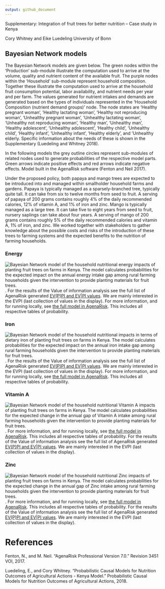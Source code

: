 ```yaml
---
output: github_document
---
```


Supplementary: Integration of fruit trees for better nutrition – Case study in Kenya

Cory Whitney and Eike Luedeling
University of Bonn

## Bayesian Network models 

The Bayesian Network models are given below. The green nodes within the ‘Production’ sub-module illustrate the computation used to arrive at the volume, quality and nutrient content of the available fruit. The purple nodes within the ‘Household’ sub-module represent household composition. Together these illustrate the computation used to arrive at the household fruit consumption potential, labor availability, and nutrient needs per year and per farm. The values generated for nutrient intakes and demands are generated based on the types of individuals represented in the ‘Household Composition (nutrient demand groups)’ node. The node states are ‘Healthy pregnant woman’, ‘Healthy lactating woman’, ‘Healthy not reproducing woman’, ‘Unhealthy pregnant woman’, ‘Unhealthy lactating woman’, ‘Unhealthy not reproducing woman’, ‘Healthy man’, ‘Unhealthy man’, ‘Healthy adolescent’, ‘Unhealthy adolescent’, ‘Healthy child’, ‘Unhealthy child’, ‘Healthy infant’, ‘Unhealthy infant’, ‘Healthy elderly’, and ‘Unhealthy elderly. Specific information about the needs of these is shown in the Supplementary (Luedeling and Whitney 2018). 

In the following models the grey outline circles represent sub-modules of related nodes used to generate probabilities of the respective model parts. Green arrows indicate positive effects and red arrows indicate negative effects. Model built in the AgenaRisk software (Fenton and Neil 2017).

Under the proposed policy, both papaya and mango trees are expected to be introduced into and managed within smallholder household farms and gardens. Papaya is typically managed as a sparsely-branched tree, typically quite tall. It can take from six to twelve months from seed to fruit. A serving of papaya of 200 grams contains roughly 4% of the daily recommended calories, 12% of vitamin A, and 1% of iron and zinc. Mango is typically managed as a large tree. It can take five to eight years from seed to fruit, nursery saplings can take about four years. A serving of mango of 200 grams contains roughly 5% of the daily recommended calories and vitamin A, 1% of iron, and zinc. We worked together with stakeholders to gather knowledge about the possible costs and risks of the introduction of these trees to farming systems and the expected benefits to the nutrition of farming households. 

### Energy

![Bayesian Network model of the household nutritional energy impacts of planting fruit trees on farms in Kenya. The model calculates probabilities for the expected impact on the annual energy intake gap among rural farming households given the intervention to provide planting materials for fruit trees.](Figures/AgenaRisk_Energy.png). For the results of the Value of information analysis see the full list of AgenaRisk generated [EV(P)PI and EV|PI values](./data/EVPI_Minimized/EVPI_Energy.html). We are mainly interested in the EVPI (last collection of values in the display). For more information, and for running locally, see [the full model in AgenaRisk](./Models/BN_Model_Energy_170613.cmp). This includes all respective tables of probability.

### Iron

![Bayesian Network model of the household nutritional impacts in terms of dietary iron of planting fruit trees on farms in Kenya. The model calculates probabilities for the expected impact on the annual iron intake gap among rural farming households given the intervention to provide planting materials for fruit trees.](figures/AgenaRisk_Iron.png). For the results of the Value of information analysis see the full list of AgenaRisk generated [EV(P)PI and EV|PI values](./data/EVPI_Minimized/EVPI_Iron.html). We are mainly interested in the EVPI (last collection of values in the display). For more information, and for running locally, see [the full model in AgenaRisk](./Models/BN_Model_Iron_170613.cmp). This includes all respective tables of probability.

### Vitamin A

![Bayesian Network model of the household nutritional Vitamin A impacts of planting fruit trees on farms in Kenya. The model calculates probabilities for the expected change in the annual gap of Vitamin A intake  among rural farming households given the intervention to provide planting materials for fruit trees.](figures/AgenaRisk_VitA.png). For more information, and for running locally, see [the full model in AgenaRisk](./Models/BN_Model_Vit_A_170613.cmp). This includes all respective tables of probability. For the results of the Value of information analysis see the full list of AgenaRisk generated [EV(P)PI and EV|PI values](./data/EVPI_Minimized/EVPI_Vit_A.html). We are mainly interested in the EVPI (last collection of values in the display). 

### Zinc

![Bayesian Network model of the household nutritional Zinc impacts of planting fruit trees on farms in Kenya. The model calculates probabilities for the expected change in the annual gap of Zinc intake  among rural farming households given the intervention to provide planting materials for fruit trees.](Figures/AgenaRisk_Zinc.png). For more information, and for running locally, see [the full model in AgenaRisk](./Models/BN_Model_Zinc_170415.cmp). This includes all respective tables of probability. For the results of the Value of information analysis see the full list of AgenaRisk generated [EV(P)PI and EV|PI values](https://htmlpreview.github.io/?raw.githubusercontent.com/CWWhitney/kenya_fruit_trees/main/data/EVPI_Minimized/EVPI_Zinc.html). We are mainly interested in the EVPI (last collection of values in the display). 

# References

Fenton, N., and M. Neil. “AgenaRisk Professional Version 7.0.” Revision 3451 VOI, 2017.

Luedeling, E., and Cory Whitney. “Probabilistic Causal Models for Nutrition Outcomes of Agricultural Actions - Kenya Model.” Probabilistic Causal Models for Nutrition Outcomes of Agricultural Actions, 2018.

